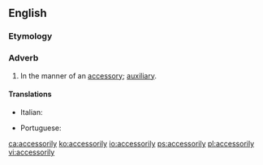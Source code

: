 ==English==

===Etymology===
{{suffix|accessory|ly|lang=en}}

===Adverb===
{{en-adv}}

# In the manner of an [[accessory]]; [[auxiliary]].

====Translations====
{{trans-top|in the manner of an accessory}}
* Italian: {{t|it|accessoriamente}}
{{trans-mid}}
* Portuguese: {{t|pt|acessoriamente}}
{{trans-bottom}}

[[ca:accessorily]]
[[ko:accessorily]]
[[io:accessorily]]
[[ps:accessorily]]
[[pl:accessorily]]
[[vi:accessorily]]